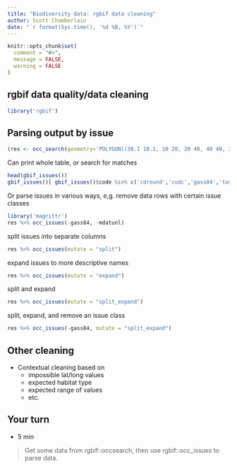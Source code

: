 ```yaml
---
title: "Biodiversity data: rgbif data cleaning"
author: Scott Chamberlain
date: "`r format(Sys.time(), '%d %B, %Y')`"
---
```


```r
knitr::opts_chunk$set(
  comment = "#>",
  message = FALSE,
  warning = FALSE
)
```

## rgbif data quality/data cleaning

```r
library('rgbif')
```

## Parsing output by issue

```r
(res <- occ_search(geometry='POLYGON((30.1 10.1, 10 20, 20 40, 40 40, 30.1 10.1))', limit = 50))
```

Can print whole table, or search for matches

```r
head(gbif_issues())
gbif_issues()[ gbif_issues()$code %in% c('cdround','cudc','gass84','txmathi'), ]
```

Or parse issues in various ways, e,g. remove data rows with certain issue classes

```r
library('magrittr')
res %>% occ_issues(-gass84, -mdatunl)
```

split issues into separate columns

```r
res %>% occ_issues(mutate = "split")
```

expand issues to more descriptive names

```r
res %>% occ_issues(mutate = "expand")
```

split and expand

```r
res %>% occ_issues(mutate = "split_expand")
```

split, expand, and remove an issue class

```r
res %>% occ_issues(-gass84, mutate = "split_expand")
```


## Other cleaning

* Contextual cleaning based on 
  * impossible lat/long values
  * expected habitat type
  * expected range of values
  * etc.
  

## Your turn

- 5 min

> Get some data from rgbif::occsearch, then use rgbif::occ_issues to 
parse data. 
